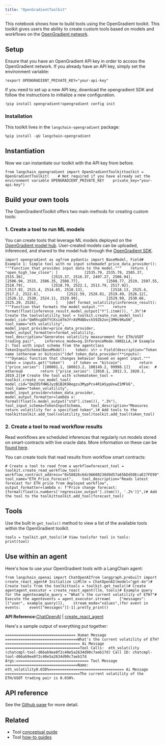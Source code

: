 ```yaml
---
title: "OpenGradientToolkit"
---
```


This notebook shows how to build tools using the OpenGradient toolkit. This toolkit gives users the ability to create custom tools based on models and workflows on the [OpenGradient network](https://www.opengradient.ai/).

## Setup

Ensure that you have an OpenGradient API key in order to access the OpenGradient network. If you already have an API key, simply set the environment variable:

```
!export OPENGRADIENT_PRIVATE_KEY="your-api-key"
```

If you need to set up a new API key, download the opengradient SDK and follow the instructions to initialize a new configuration.

```
!pip install opengradient!opengradient config init
```

### Installation

This toolkit lives in the `langchain-opengradient` package:

```
%pip install -qU langchain-opengradient
```

## Instantiation

Now we can instantiate our toolkit with the API key from before.

```
from langchain_opengradient import OpenGradientToolkittoolkit = OpenGradientToolkit(    # Not required if you have already set the environment variable OPENGRADIENT_PRIVATE_KEY    private_key="your-api-key")
```

## Build your own tools

The OpenGradientToolkit offers two main methods for creating custom tools:

### 1. Create a tool to run ML models

You can create tools that leverage ML models deployed on the [OpenGradient model hub](https://hub.opengradient.ai/). User-created models can be uploaded, inferenced, and shared to the model hub through the [OpenGradient SDK](https://docs.opengradient.ai/developers/sdk/model_management.html).

```
import opengradient as ogfrom pydantic import BaseModel, Field# Example 1: Simple tool with no input schemadef price_data_provider():    """Function that provides input data to the model."""    return {        "open_high_low_close": [            [2535.79, 2535.79, 2505.37, 2515.36],            [2515.37, 2516.37, 2497.27, 2506.94],            [2506.94, 2515, 2506.35, 2508.77],            [2508.77, 2519, 2507.55, 2518.79],            [2518.79, 2522.1, 2513.79, 2517.92],            [2517.92, 2521.4, 2514.65, 2518.13],            [2518.13, 2525.4, 2517.2, 2522.6],            [2522.59, 2528.81, 2519.49, 2526.12],            [2526.12, 2530, 2524.11, 2529.99],            [2529.99, 2530.66, 2525.29, 2526],        ]    }def format_volatility(inference_result):    """Function that formats the model output."""    return format(float(inference_result.model_output["Y"].item()), ".3%")# Create the toolvolatility_tool = toolkit.create_run_model_tool(    model_cid="QmRhcpDXfYCKsimTmJYrAVM4Bbvck59Zb2onj3MHv9Kw5N",    tool_name="eth_volatility",    model_input_provider=price_data_provider,    model_output_formatter=format_volatility,    tool_description="Generates volatility measurement for ETH/USDT trading pair",    inference_mode=og.InferenceMode.VANILLA,)# Example 2: Tool with input schema from the agentclass TokenInputSchema(BaseModel):    token: str = Field(description="Token name (ethereum or bitcoin)")def token_data_provider(**inputs):    """Dynamic function that changes behavior based on agent input."""    token = inputs.get("token")    if token == "bitcoin":        return {"price_series": [100001.1, 100013.2, 100149.2, 99998.1]}    else:  # ethereum        return {"price_series": [2010.1, 2012.3, 2020.1, 2019.2]}# Create the tool with schematoken_tool = toolkit.create_run_model_tool(    model_cid="QmZdSfHWGJyzBiB2K98egzu3MypPcv4R1ASypUxwZ1MFUG",    tool_name="token_volatility",    model_input_provider=token_data_provider,    model_output_formatter=lambda x: format(float(x.model_output["std"].item()), ".3%"),    tool_input_schema=TokenInputSchema,    tool_description="Measures return volatility for a specified token",)# Add tools to the toolkittoolkit.add_tool(volatility_tool)toolkit.add_tool(token_tool)
```

### 2. Create a tool to read workflow results

Read workflows are scheduled inferences that regularly run models stored on smart-contracts with live oracle data. More information on these can be [found here](https://docs.opengradient.ai/developers/sdk/ml_workflows.html).

You can create tools that read results from workflow smart contracts:

```
# Create a tool to read from a workflowforecast_tool = toolkit.create_read_workflow_tool(    workflow_contract_address="0x58826c6dc9A608238d9d57a65bDd50EcaE27FE99",    tool_name="ETH_Price_Forecast",    tool_description="Reads latest forecast for ETH price from deployed workflow",    output_formatter=lambda x: f"Price change forecast: {format(float(x.numbers['regression_output'].item()), '.2%')}",)# Add the tool to the toolkittoolkit.add_tool(forecast_tool)
```

## Tools

Use the built in `get_tools()` method to view a list of the available tools within the OpenGradient toolkit.

```
tools = toolkit.get_tools()# View toolsfor tool in tools:    print(tool)
```

## Use within an agent

Here's how to use your OpenGradient tools with a LangChain agent:

```
from langchain_openai import ChatOpenAIfrom langgraph.prebuilt import create_react_agent# Initialize LLMllm = ChatOpenAI(model="gpt-4o")# Create tools from the toolkittools = toolkit.get_tools()# Create agentagent_executor = create_react_agent(llm, tools)# Example query for the agentexample_query = "What's the current volatility of ETH?"# Execute the agentevents = agent_executor.stream(    {"messages": [("user", example_query)]},    stream_mode="values",)for event in events:    event["messages"][-1].pretty_print()
```

**API Reference:**[ChatOpenAI](https://python.langchain.com/api_reference/openai/chat_models/langchain_openai.chat_models.base.ChatOpenAI.html) | [create\_react\_agent](https://langchain-ai.github.io/langgraph/reference/prebuilt/#langgraph.prebuilt.chat_agent_executor.create_react_agent)

Here's a sample output of everything put together:

```
================================ Human Message =================================What's the current volatility of ETH?================================== Ai Message ==================================Tool Calls:  eth_volatility (chatcmpl-tool-d66ab9ee8f2c40e5a2634d90c7aeb17d) Call ID: chatcmpl-tool-d66ab9ee8f2c40e5a2634d90c7aeb17d  Args:================================= Tool Message =================================Name: eth_volatility0.038%================================== Ai Message ==================================The current volatility of the ETH/USDT trading pair is 0.038%.
```

## API reference

See the [Github page](https://github.com/OpenGradient/og-langchain) for more detail.

## Related

* Tool [conceptual guide](/src/oss/concepts/tools)
* Tool [how-to guides](/src/oss/how_to/#tools)

